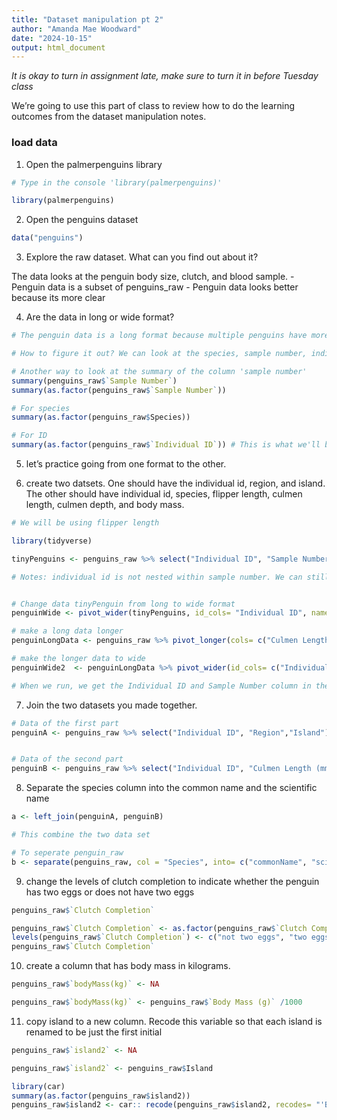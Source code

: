 ---
title: "Dataset manipulation pt 2"
author: "Amanda Mae Woodward"
date: "2024-10-15"
output: html_document
---

*It is okay to turn in assignment late, make sure to turn it in before Tuesday class *

We're going to use this part of class to review how to do the learning outcomes from the dataset manipulation notes. 

### load data
1. Open the palmerpenguins library
```{r}

# Type in the console 'library(palmerpenguins)'

library(palmerpenguins)

```

2. Open the penguins dataset
```{r}
data("penguins")
```

3. Explore the raw dataset. What can you find out about it? 

The data looks at the penguin body size, clutch, and blood sample.
- Penguin data is a subset of penguins_raw
- Penguin data looks better because its more clear  

4. Are the data in long or wide format? 
```{r}
# The penguin data is a long format because multiple penguins have more than one row.  

# How to figure it out? We can look at the species, sample number, indidviaul ID

# Another way to look at the summary of the column 'sample number'
summary(penguins_raw$`Sample Number`)
summary(as.factor(penguins_raw$`Sample Number`))

# For species 
summary(as.factor(penguins_raw$Species))

# For ID 
summary(as.factor(penguins_raw$`Individual ID`)) # This is what we'll be using in class because it looks at the individual penguins 
```

5. let's practice going from one format to the other. 

6. create two datsets. One should have the individual id, region, and island. The other should have individual id, species, flipper length, culmen length, culmen depth, and body mass. 

```{r}
# We will be using flipper length 

library(tidyverse)

tinyPenguins <- penguins_raw %>% select("Individual ID", "Sample Number", "Flipper Length (mm)")

# Notes: individual id is not nested within sample number. We can still run this code, but its going to be messy. 


# Change data tinyPenguin from long to wide format 
penguinWide <- pivot_wider(tinyPenguins, id_cols= "Individual ID", names_from= "Sample Number", values_from= "Flipper Length (mm)")

```

```{r}

# make a long data longer 
penguinLongData <- penguins_raw %>% pivot_longer(cols= c("Culmen Length (mm)", "Culmen Depth (mm)", "Flipper Length (mm)", "Body Mass (g)"), names_to= "bodyMeasure", values_to= "measurements")

# make the longer data to wide 
penguinWide2  <- penguinLongData %>% pivot_wider(id_cols= c("Individual ID", "Sample Number"), names_from= "bodyMeasure", values_from= "measurements")

# When we run, we get the Individual ID and Sample Number column in the front of the data. The body measure are the columns and the measurement are the values. 
```

7. Join the two datasets you made together.
```{r}
# Data of the first part 
penguinA <- penguins_raw %>% select("Individual ID", "Region","Island")


# Data of the second part
penguinB <- penguins_raw %>% select("Individual ID", "Culmen Length (mm)", "Culmen Depth (mm)", "Flipper Length (mm)", "Body Mass (g)")


```

8. Separate the species column into the common name and the scientific name 
```{r}
a <- left_join(penguinA, penguinB)

# This combine the two data set 

# To seperate penguin_raw
b <- separate(penguins_raw, col = "Species", into= c("commonName", "scientificName"), sep = "")
```
9. change the levels of clutch completion to indicate whether the penguin has two eggs or does not have two eggs
```{r}
penguins_raw$`Clutch Completion` 

penguins_raw$`Clutch Completion` <- as.factor(penguins_raw$`Clutch Completion`)
levels(penguins_raw$`Clutch Completion`) <- c("not two eggs", "two eggs")
penguins_raw$`Clutch Completion`

```

10. create a column that has body mass in kilograms.

```{r}
penguins_raw$`bodyMass(kg)` <- NA
```

```{r}
penguins_raw$`bodyMass(kg)` <- penguins_raw$`Body Mass (g)` /1000

```

11. copy island to a new column. Recode this variable so that each island is renamed to be just the first initial

```{r}
penguins_raw$`island2` <- NA
```

```{r}
penguins_raw$`island2` <- penguins_raw$Island 

library(car)
summary(as.factor(penguins_raw$island2))
penguins_raw$island2 <- car:: recode(penguins_raw$island2, recodes= "'Biscoe'='B'; 'Dream'='D';'Torgersen'='T'", separator= ";")
```

